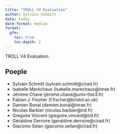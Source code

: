 ```yaml
---
title: "TROLL V4 Evaluation"
author: Sylvain Schmitt -
date: today
date-format: medium
format: 
  gfm:
    toc: true
    toc-depth: 2
---
```


TROLL V4 Evaluation.

## Poeple

-   Sylvain Schmitt (sylvain.schmitt\@cirad.fr)
-   Isabelle Maréchaux (isabelle.marechaux\@inrae.fr)
-   Jérôme Chave (jerome.chave\@univ-tlse3.fr)
-   Fabian J. Fischer (f.fischer\@bristol.ac.uk)
-   Damien Bonal (damien.bonal\@inrae.fr)
-   Nicolas Barbier (nicolas.barbier\@ird.fr)
-   Gregoire Vincent (gregoire.vincent\@ird.fr)
-   Géraldine Derroire (geraldine.derroire\@cirad.fr)
-   Giacomo Selan (giacomo.sellan\@cirad.fr)

